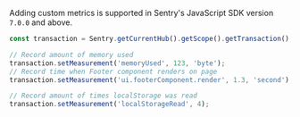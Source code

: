 Adding custom metrics is supported in Sentry's JavaScript SDK version `7.0.0` and above.

```javascript
const transaction = Sentry.getCurrentHub().getScope().getTransaction();

// Record amount of memory used
transaction.setMeasurement('memoryUsed', 123, 'byte');
// Record time when Footer component renders on page
transaction.setMeasurement('ui.footerComponent.render', 1.3, 'second');

// Record amount of times localStorage was read
transaction.setMeasurement('localStorageRead', 4);
```
